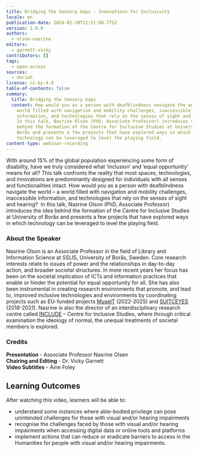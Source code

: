 ```yaml
---
title: Bridging the Sensory Gaps - Innovations for Inclusivity
locale: en
publication-date: 2024-01-10T12:51:08.775Z
version: 1.0.0
authors:
  - olson-nasrine
editors:
  - garnett-vicky
contributors: []
tags:
  - open-access
sources:
  - dariah
license: cc-by-4.0
table-of-contents: false
summary:
  title: Bridging the Sensory Gaps
  content: How would you as a person with deafblindness navigate the world – a
    world filled with navigation and mobility challenges, inaccessible
    information, and technologies that rely on the senses of sight and hearing? 
    In this talk, Nasrine Olson (PhD, Associate Professor) introduces the idea
    behind the formation of the Centre for Inclusive Studies at University of
    Borås and presents a few projects that have explored ways in which
    technology can be leveraged to level the playing field.
content-type: webinar-recording
---
```

With around 15% of the global population experiencing some form of disability, have we truly considered what ‘inclusion’ and ‘equal opportunity’ means for all?  This talk confronts the reality that most spaces, technologies, and innovations are predominantly designed for individuals with all senses and functionalities intact.  How would you as a person with deafblindness navigate the world – a world filled with navigation and mobility challenges, inaccessible information, and technologies that rely on the senses of sight and hearing?  In this talk, Nasrine Olson (PhD, Associate Professor) introduces the idea behind the formation of the Centre for Inclusive Studies at University of Borås and presents a few projects that have explored ways in which technology can be leveraged to level the playing field. 

### About the Speaker 

Nasrine Olson is an Associate Professor in the field of Library and Information Science at SSLIS, University of Borås, Sweden. Core research interests relate to issues of power and the relationships in day-to-day action, and broader societal structures. In more recent years her focus has been on the societal implication of ICTs and information practices that enable or hinder the potential for equal opportunity for all. She has also been instrumental in creating research environments that promote, and lead to, improved inclusive technologies and environments by coordinating projects such as EU-funded projects [MuseIT](https://www.muse-it.eu/) (2022-2025) and [SUITCEYES](https://suitceyes.eu/) (2018-2021). Nasrine is also the director of an interdisciplinary research centre called [INCLUDE](https://www.hb.se/en/research/research-portal/centres/include--centre-for-inclusive-studies/) – Centre for Inclusive Studies, where through critical examination the ideology of normal, the unequal treatments of societal members is explored.

### C﻿redits

**P﻿resentation** - Associate Professor Nasrine Olsen\
**Chairing and Editing** - Dr. Vicky Garnett\
**Video Subtitles** - Áine Foley

## L﻿earning Outcomes

A﻿fter watching this video, learners will be able to:

* u﻿nderstand some instances where able-bodied privilege can pose unintended challenges for those with visual and/or hearing impairments
* r﻿ecognise the challenges faced by those with visual and/or hearing impairments when accessing digital data or online tools and platforms
* i﻿mplement actions that can reduce or eradicate barriers to access in the Humanities for people with visual and/or hearing impairments.

<VideoCard provider="youtube" id="WpJW3ojBhCU" title="Bridging the Sensory Gaps" subtitle="Click here to view" image="images/nasrine-olson-thumbnail.png" />
